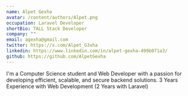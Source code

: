 ```yaml
---
name: Alpet Gexha
avatar: /content/authors/Alpet.png
occupation: Laravel Developer
shortBio: TALL Stack Developer
company: ""
email: agexha@gmail.com
twitter: https://x.com/Alpet_G3xha
linkedin: https://www.linkedin.com/in/alpet-gexha-499b071a3/
github: https://github.com/AlpetGexha
---
```


I'm a Computer Science student and Web Developer with a passion for developing efficient, scalable, and secure backend solutions. 3 Years Experience with Web Development (2 Years with Laravel)
